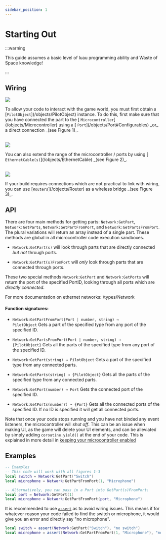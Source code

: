 ```yaml
---
sidebar_position: 1
---
```



# Starting Out

:::warning

This guide assumes a basic level of luau programming ability and Waste of Space knowledge!

:::

## Wiring

<div style={{ display: "flex", alignItems: "top", gap: "1rem" }}>
	<img
		src="/Pilot.lua-Luau-LSP/image/wiring/first.png"
		style={{
			width: "min(500px, 25%)",
			height: undefined,
			aspectRatio: "auto",
		}}
	/>
	<p>
		To allow your code to interact with the game world, you must first obtain a
		[<code>PilotObject</code>](/objects/PilotObject) instance. To do this, first
		make sure that you have connected the part to the [
		<code>Microcontroller</code>](/objects/Microcontroller) using a [
		<code>Port</code>](/objects/Port#Configurables) _or_ a direct connection
		_(see Figure 1)_.
	</p>
</div>

<br />

<div style={{ display: "flex", alignItems: "top", gap: "1rem" }}>
	<img
		src="/Pilot.lua-Luau-LSP/image/wiring/second.png"
		style={{
			width: "min(500px, 25%)",
			height: undefined,
			aspectRatio: "auto",
		}}
	/>
	<p>
		You can also extend the range of the microcontroller / ports by using [
		<code>EthernetCable(s)</code>](/objects/EthernetCable) _(see Figure 2)_.
	</p>
</div>

<br />

<div style={{ display: "flex", alignItems: "top", gap: "1rem" }}>
	<img
		src="/Pilot.lua-Luau-LSP/image/wiring/third.png"
		style={{
			width: "min(500px, 25%)",
			height: undefined,
			aspectRatio: "auto",
		}}
	/>
	<p>
		If your build requires connections which are not practical to link with
		wiring, you can use [<code>Routers</code>](/objects/Router) as a wireless
		bridge _(see Figure 3)_.
	</p>
</div>

## API

There are four main methods for getting parts: <code>Network:GetPart</code>, <code>Network:GetParts</code>, <code>Network:GetPartFromPort</code>, and <code>Network:GetPartsFromPort</code>.
The plural variations will return an array instead of a single part. These methods are global in all microcontroller code execution sandboxes.

- <code>Network:GetPart(s)</code> will look through parts that are directly connected
  _but not_ through ports.

- <code>Network:GetPart(s)FromPort</code> will _only_ look through parts that are
  connected through ports.

These two special methods <code>Network:GetPort</code> and <code>Network:GetPorts</code> will return the port of the specified PortID, looking through all ports which are _directly connected_.

For more documentation on ethernet networks: /types/Network

#### Function signatures:

- <code>Network:GetPartFromPort(Port | number, string) → PilotObject</code>
  Gets a part of the specified type from any port of the specified ID.

- <code>Network:GetPartsFromPort(Port | number, string) → \{PilotObject}</code>
  Gets all the parts of the specified type from any port of the specified ID.

- <code>Network:GetPart(string) → PilotObject</code>
  Gets a part of the specified type from any connected parts.

- <code>Network:GetParts(string) → \{PilotObject}</code>
  Gets all the parts of the specified type from any connected parts.

- <code>Network:GetPort(number) → Port</code>
  Gets the connected port of the specified ID.

- <code>Network:GetPorts(number?) → \{Port}</code>
  Gets all the connected ports of the specified ID. If no ID is specified it will
  get all connected ports.

Note that once your code stops running and you have not binded any event listeners, the microcontroller will _shut off_. This can be an issue when making UI, as the game will delete your UI elements, and can be alleviated by simply adding <code>coroutine.yield()</code> at the end of your code. This is explained in more detail in [keeping your microcontroller enabled](/help/keeping-microcontroller-enabled)

## Examples

```lua
-- Examples
-- This code will work with all figures 1-3
local switch = Network:GetPart("Switch")
local microphone = Network:GetPartFromPort(1, "Microphone")

-- Alternatively, you can pass in a Port into GetPart(s)FromPort:
local port = Network:GetPort(1)
local microphone = Network:GetPartFromPort(port, "Microphone")
```

It is recommended to use [<code>assert</code>](/help/assert) as to avoid wiring issues. This means if for whatever reason your code failed to find the switch or microphone, it would give you an error and directly say "no microphone".

```lua
local switch = assert(Network:GetPart("Switch"), "no switch")
local microphone = assert(Network:GetPartFromPort(1, "Microphone"), "no microphone")
```
